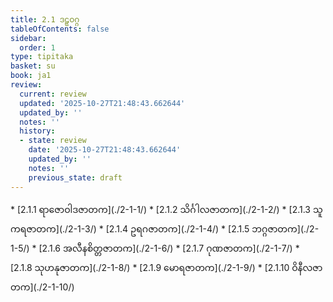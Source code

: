 ```yaml
---
title: 2.1 ဒဠှဝဂ္ဂ
tableOfContents: false
sidebar:
  order: 1
type: tipitaka
basket: su
book: ja1
review:
  current: review
  updated: '2025-10-27T21:48:43.662644'
  updated_by: ''
  notes: ''
  history:
  - state: review
    date: '2025-10-27T21:48:43.662644'
    updated_by: ''
    notes: ''
    previous_state: draft
---
```



<ReviewStatus review={frontmatter.review} showDetails={true} />

<HypothesisAnnotation frontmatter={frontmatter} />

<DynamicBreadcrumb />



<TableOfContents book="ja1" section="2.1">
* [2.1.1 ရာဇောဝါဒဇာတက](./2-1-1/)
* [2.1.2 သိင်္ဂါလဇာတက](./2-1-2/)
* [2.1.3 သူကရဇာတက](./2-1-3/)
* [2.1.4 ဥရဂဇာတက](./2-1-4/)
* [2.1.5 ဘဂ္ဂဇာတက](./2-1-5/)
* [2.1.6 အလီနစိတ္တဇာတက](./2-1-6/)
* [2.1.7 ဂုဏဇာတက](./2-1-7/)
* [2.1.8 သုဟနုဇာတက](./2-1-8/)
* [2.1.9 မောရဇာတက](./2-1-9/)
* [2.1.10 ဝိနီလဇာတက](./2-1-10/)
</TableOfContents>
